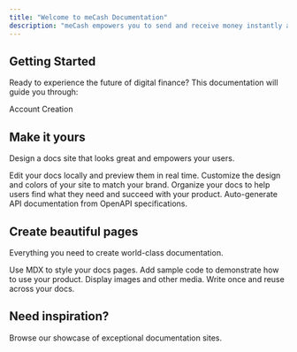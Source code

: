 ```yaml
---
title: "Welcome to meCash Documentation"
description: "meCash empowers you to send and receive money instantly and securely, across borders and within your community. We've built a digital financial platform that simplifies payments and money transfers, leveraging cutting-edge technology to make your financial life easier. This includes robust FIAT API capabilities for traditional currency transactions and our RAMP API for seamless on and off-ramp services between fiat and digital assets."
---
```


## Getting Started

Ready to experience the future of digital finance? This documentation will guide you through:

<CardGroup cols={2}>
  <Card title="Account Creation" icon="sparkles">
    Account Creation
  </Card>
  <Card title="Get your API Key" icon="sparkles">
    
  </Card>
  <Card title="meCash Enviroment" icon="sparkles">
    
  </Card>
  <Card title="meCash IP whitelisting" icon="sparkles">
    
  </Card>
  <Card title="Setting Up Webhooks" icon="sparkles">
    
  </Card>
  <Card title="Webhook Events" icon="sparkles">
    
  </Card>
</CardGroup>

## Make it yours

Design a docs site that looks great and empowers your users.

<Columns cols={2}>
  <Card title="Edit locally" icon="pen-to-square" href="/development">
    Edit your docs locally and preview them in real time.
  </Card>

  <Card title="Customize your site" icon="palette" href="/essentials/settings">
    Customize the design and colors of your site to match your brand.
  </Card>

  <Card title="Set up navigation" icon="map" href="/essentials/navigation">
    Organize your docs to help users find what they need and succeed with your product.
  </Card>

  <Card title="API documentation" icon="terminal" href="/api-reference/introduction">
    Auto-generate API documentation from OpenAPI specifications.
  </Card>
</Columns>

## Create beautiful pages

Everything you need to create world-class documentation.

<Columns cols={2}>
  <Card title="Write with MDX" icon="pen-fancy" href="/essentials/markdown">
    Use MDX to style your docs pages.
  </Card>

  <Card title="Code samples" icon="code" href="/essentials/code">
    Add sample code to demonstrate how to use your product.
  </Card>

  <Card title="Images" icon="image" href="/essentials/images">
    Display images and other media.
  </Card>

  <Card title="Reusable snippets" icon="recycle" href="/essentials/reusable-snippets">
    Write once and reuse across your docs.
  </Card>
</Columns>

## Need inspiration?

<Card title="See complete examples" icon="stars" href="https://mintlify.com/customers">
  Browse our showcase of exceptional documentation sites.
</Card>